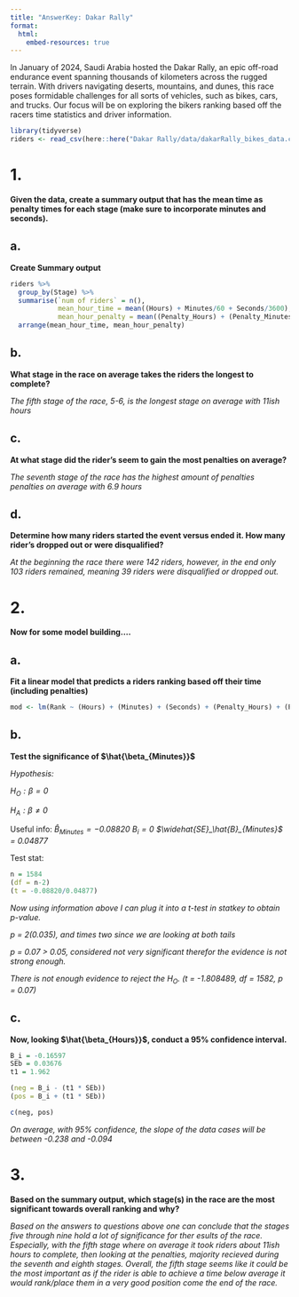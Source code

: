 ```yaml
---
title: "AnswerKey: Dakar Rally"
format: 
  html:
    embed-resources: true
---
```


In January of 2024, Saudi Arabia hosted the Dakar Rally, an epic off-road endurance event spanning thousands of kilometers across the rugged terrain. With 
drivers navigating deserts, mountains, and dunes, this race poses formidable challenges for all sorts of vehicles, such as bikes, cars, and trucks. Our 
focus will be on exploring the bikers ranking based off the racers time statistics and driver information.

```r
library(tidyverse)
riders <- read_csv(here::here("Dakar Rally/data/dakarRally_bikes_data.csv"))
```

# 1.	

**Given the data, create a summary output that has the mean time as penalty times for each stage (make sure to incorporate minutes and seconds).**

## a. 

**Create Summary output**

```r
riders %>%
  group_by(Stage) %>%
  summarise(`num of riders` = n(),
            mean_hour_time = mean((Hours) + Minutes/60 + Seconds/3600), 
            mean_hour_penalty = mean((Penalty_Hours) + (Penalty_Minutes/60) + (Penalty_Seconds/3600))) %>%
  arrange(mean_hour_time, mean_hour_penalty)
```

## b.

**What stage in the race on average takes the riders the longest to complete?**

*The fifth stage of the race, 5-6, is the longest stage on average with 11ish hours*


## c.
**At what stage did the rider's seem to gain the most penalties on average?**

*The seventh stage of the race has the highest amount of penalties penalties on average with 6.9 hours*


## d. 

**Determine how many riders started the event versus ended it. How many rider's dropped out or were disqualified?**

*At the beginning the race there were 142 riders, however, in the end only 103 riders remained, meaning 39 riders were disqualified or dropped out.*




# 2.

**Now for some model building....**

## a.

**Fit a linear model that predicts a riders ranking based off their time (including penalties)**

```r
mod <- lm(Rank ~ (Hours) + (Minutes) + (Seconds) + (Penalty_Hours) + (Penalty_Minutes) + (Penalty_Seconds), data = riders)
```

## b.

**Test the significance of $\hat{\beta_{Minutes}}$**

*Hypothesis:*

*$H_O: \beta = 0$ *

*$H_A: \beta \not= 0$*

  Useful info:
    *$\hat{B}_{Minutes} = -0.08820$*
    *$B_i = 0$*
    *$\widehat{SE}_\hat{B}_{Minutes}$ = 0.04877*
    
  Test stat:
  
```r
n = 1584
(df = n-2)
(t = -0.08820/0.04877)
```

*Now using information above I can plug it into a t-test in statkey to obtain p-value.*

  *p = 2(0.035), and times two since we are looking at both tails*
    
  *p = 0.07 > 0.05, considered not very significant therefor the evidence is not strong enough.*
  
  *There is not enough evidence to reject the  $H_O$. (t = -1.808489, df = 1582, p = 0.07)*


## c.

**Now, looking $\hat{\beta_{Hours}}$, conduct a 95% confidence interval.**

```r
B_i = -0.16597
SEb = 0.03676
t1 = 1.962

(neg = B_i - (t1 * SEb))
(pos = B_i + (t1 * SEb))

c(neg, pos)
```

 *On average, with 95% confidence, the slope of the data cases will be between -0.238 and -0.094*



# 3.

**Based on the summary output, which stage(s) in the race are the most significant towards overall ranking and why?**

*Based on the answers to questions above one can conclude that the stages five through nine hold a lot of significance for ther esults of the race. Especially, with the fifth stage where on average it took riders about 11ish hours to complete, then looking at the penalties, majority recieved during the seventh and eighth stages. Overall, the fifth stage seems like it could be the most important as if the rider is able to achieve a time below average it would rank/place them in a very good position come the end of the race.*











  
